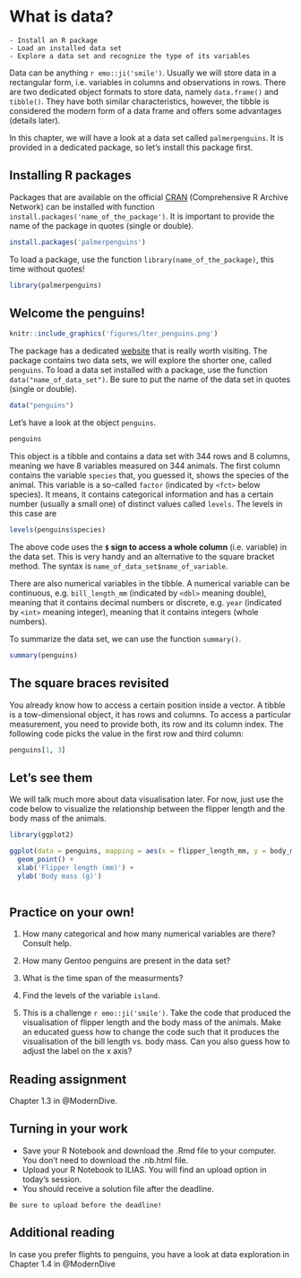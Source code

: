 # What is data?

```block
- Install an R package
- Load an installed data set
- Explore a data set and recognize the type of its variables
```

Data can be anything `r emo::ji('smile')`. Usually we will store data in a rectangular form, i.e. variables in columns and observations in rows. There are two dedicated object formats to store data, namely `data.frame()` and `tibble()`. They have both similar characteristics, however, the tibble is considered the modern form of a data frame and offers some advantages (details later).

In this chapter, we will have a look at a data set called `palmerpenguins`. It is provided in a dedicated package, so let's install this package first.

## Installing R packages
Packages that are available on the official [CRAN](https://www.r-project.org/) (Comprehensive R Archive Network) can be installed with function `install.packages('name_of_the_package')`. It is important to provide the name of the package in quotes (single or double).

```r
install.packages('palmerpenguins')
```

To load a package, use the function `library(name_of_the_package)`, this time without quotes!

```r
library(palmerpenguins)
```

## Welcome the penguins!

```r
knitr::include_graphics('figures/lter_penguins.png')
```

The package has a dedicated [website](https://allisonhorst.github.io/palmerpenguins/) that is really worth visiting. The package contains two data sets, we will explore the shorter one, called `penguins`. To load a data set installed with a package, use the function `data("name_of_data_set")`. Be sure to put the name of the data set in quotes (single or double).
```r
data("penguins")
```

Let's have a look at the object `penguins`.
```r
penguins
```

This object is a tibble and contains a data set with 344 rows and 8 columns, meaning we have 8 variables measured on 344 animals. The first column contains the variable `species` that, you guessed it, shows the species of the animal. This variable is a so-called `factor` (indicated by `<fct>` below species). It means, it contains categorical information and has a certain number (usually a small one) of distinct values called `levels`. The levels in this case are
```r
levels(penguins$species)
```

The above code uses the **`$` sign to access a whole column** (i.e. variable) in the data set. This is very handy and an alternative to the square bracket method. The syntax is `name_of_data_set$name_of_variable`.

There are also numerical variables in the tibble. A numerical variable can be continuous,  e.g. `bill_length_mm` (indicated by `<dbl>` meaning double), meaning that it contains decimal numbers or discrete, e.g. `year` (indicated by `<int>` meaning integer), meaning that it contains integers (whole numbers).

To summarize the data set, we can use the function `summary()`.
```r
summary(penguins)
```

## The square braces revisited

You already know how to access a certain position inside a vector. A tibble is a tow-dimensional object, it has rows and columns. To access a particular measurement, you need to provide both, its row and its column index. The following code picks the value in the first row and third column:
```r
penguins[1, 3]
```


## Let's see them

We will talk much more about data visualisation later. For now, just use the code below to visualize the relationship between the flipper length and the body mass of the animals.

```r
library(ggplot2)

ggplot(data = penguins, mapping = aes(x = flipper_length_mm, y = body_mass_g, col = species)) +
  geom_point() +
  xlab('Flipper length (mm)') +
  ylab('Body mass (g)')
  
```


## Practice on your own!

1. How many categorical and how many numerical variables are there? Consult help.

1. How many Gentoo penguins are present in the data set?

1. What is the time span of the measurments?

1. Find the levels of the variable `island`.

1. This is a challenge `r emo::ji('smile')`. Take the code that produced the visualisation of flipper length and the body mass of the animals. Make an educated guess how to change the code such that it produces the visualisation of the bill length vs. body mass. Can you also guess how to adjust the label on the x axis?


## Reading assignment
Chapter 1.3 in @ModernDive.

## Turning in your work
- Save your R Notebook and download the .Rmd file to your computer. You don't need to download the .nb.html file.
- Upload your R Notebook to ILIAS. You will find an upload option in today's session.
- You should receive a solution file after the deadline.

```block
Be sure to upload before the deadline!
```

## Additional reading
In case you prefer flights to penguins, you have a look at data exploration in Chapter 1.4 in @ModernDive

